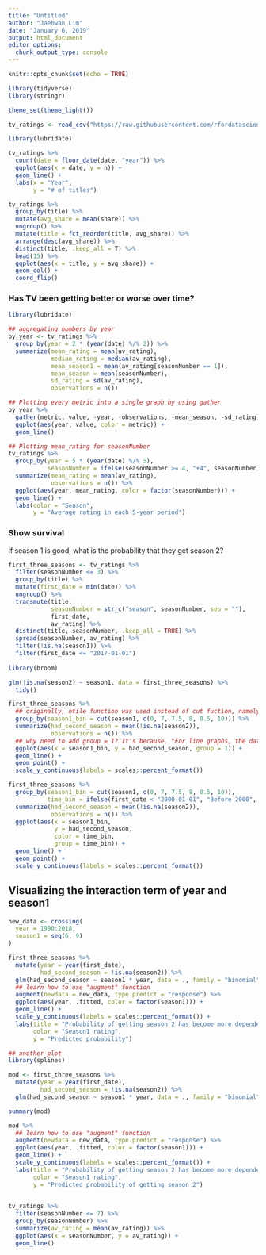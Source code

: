 ```yaml
---
title: "Untitled"
author: "Jaehwan Lim"
date: "January 6, 2019"
output: html_document
editor_options: 
  chunk_output_type: console
---
```


```r
knitr::opts_chunk$set(echo = TRUE)

library(tidyverse)
library(stringr)

theme_set(theme_light())

tv_ratings <- read_csv("https://raw.githubusercontent.com/rfordatascience/tidytuesday/9749b0ef5c5f6690df98fb5bdbbec57e01c35bd5/data/2019/2019-01-08/IMDb_Economist_tv_ratings.csv")

```

```r
library(lubridate)

tv_ratings %>% 
  count(date = floor_date(date, "year")) %>% 
  ggplot(aes(x = date, y = n)) +
  geom_line() + 
  labs(x = "Year", 
       y = "# of titles")

tv_ratings %>% 
  group_by(title) %>% 
  mutate(avg_share = mean(share)) %>% 
  ungroup() %>% 
  mutate(title = fct_reorder(title, avg_share)) %>% 
  arrange(desc(avg_share)) %>% 
  distinct(title, .keep_all = T) %>% 
  head(15) %>% 
  ggplot(aes(x = title, y = avg_share)) + 
  geom_col() + 
  coord_flip()
```

### Has TV been getting better or worse over time? 

```r
library(lubridate)

## aggregating numbers by year
by_year <- tv_ratings %>% 
  group_by(year = 2 * (year(date) %/% 2)) %>% 
  summarize(mean_rating = mean(av_rating), 
            median_rating = median(av_rating),
            mean_season1 = mean(av_rating[seasonNumber == 1]), 
            mean_season = mean(seasonNumber),
            sd_rating = sd(av_rating), 
            observations = n()) 

## Plotting every metric into a single graph by using gather
by_year %>% 
  gather(metric, value, -year, -observations, -mean_season, -sd_rating) %>% 
  ggplot(aes(year, value, color = metric)) +
  geom_line() 

## Plotting mean_rating for seasonNumber
tv_ratings %>% 
  group_by(year = 5 * (year(date) %/% 5), 
           seasonNumber = ifelse(seasonNumber >= 4, "+4", seasonNumber)) %>%
  summarize(mean_rating = mean(av_rating), 
            observations = n()) %>% 
  ggplot(aes(year, mean_rating, color = factor(seasonNumber))) +
  geom_line() + 
  labs(color = "Season", 
       y = "Average rating in each 5-year period")
```

### Show survival
If season 1 is good, what is the probability that they get season 2?

```r
first_three_seasons <- tv_ratings %>% 
  filter(seasonNumber <= 3) %>% 
  group_by(title) %>% 
  mutate(first_date = min(date)) %>% 
  ungroup() %>% 
  transmute(title, 
            seasonNumber = str_c("season", seasonNumber, sep = ""), 
            first_date,
            av_rating) %>% 
  distinct(title, seasonNumber, .keep_all = TRUE) %>% 
  spread(seasonNumber, av_rating) %>% 
  filter(!is.na(season1)) %>% 
  filter(first_date <= "2017-01-01")
  
library(broom)

glm(!is.na(season2) ~ season1, data = first_three_seasons) %>% 
  tidy()

```

```r
first_three_seasons %>% 
  ## originally, ntile function was used instead of cut fuction, namely, group_by(ntile(season1, 5))
  group_by(season1_bin = cut(season1, c(0, 7, 7.5, 8, 8.5, 10))) %>% 
  summarize(had_second_season = mean(!is.na(season2)), 
            observations = n()) %>% 
  ## why need to add group = 1? It's because, "For line graphs, the data points must be grouped so that it knows which points to connect. In this case, it is simple -- all points should be connected, so group=1. When more variables are used and multiple lines are drawn, the grouping for lines is usually done by variable."
  ggplot(aes(x = season1_bin, y = had_second_season, group = 1)) +
  geom_line() +
  geom_point() +
  scale_y_continuous(labels = scales::percent_format())

first_three_seasons %>% 
  group_by(season1_bin = cut(season1, c(0, 7, 7.5, 8, 8.5, 10)), 
           time_bin = ifelse(first_date < "2000-01-01", "Before 2000", "After 2000")) %>% 
  summarize(had_second_season = mean(!is.na(season2)), 
            observations = n()) %>% 
  ggplot(aes(x = season1_bin, 
             y = had_second_season, 
             color = time_bin, 
             group = time_bin)) +
  geom_line() +
  geom_point() +
  scale_y_continuous(labels = scales::percent_format())

```

## Visualizing the interaction term of year and season1

```r

new_data <- crossing(
  year = 1990:2018, 
  season1 = seq(6, 9)
)

first_three_seasons %>% 
  mutate(year = year(first_date), 
         had_second_season = !is.na(season2)) %>% 
  glm(had_second_season ~ season1 * year, data = ., family = "binomial") %>% 
  ## learn how to use "augment" function
  augment(newdata = new_data, type.predict = "response") %>% 
  ggplot(aes(year, .fitted, color = factor(season1))) +
  geom_line() + 
  scale_y_continuous(labels = scales::percent_format()) + 
  labs(title = "Probability of getting season 2 has become more dependent on the ratings of season 1", 
       color = "Season1 rating", 
       y = "Predicted probability")

## another plot 
library(splines)

mod <- first_three_seasons %>% 
  mutate(year = year(first_date), 
         had_second_season = !is.na(season2)) %>% 
  glm(had_second_season ~ season1 * year, data = ., family = "binomial") 

summary(mod) 

mod %>% 
  ## learn how to use "augment" function
  augment(newdata = new_data, type.predict = "response") %>% 
  ggplot(aes(year, .fitted, color = factor(season1))) +
  geom_line() + 
  scale_y_continuous(labels = scales::percent_format()) + 
  labs(title = "Probability of getting season 2 has become more dependent on the ratings of season 1", 
       color = "Season1 rating", 
       y = "Predicted probability of getting season 2")
  
```

```r
tv_ratings %>%
  filter(seasonNumber <= 7) %>% 
  group_by(seasonNumber) %>% 
  summarize(av_rating = mean(av_rating)) %>% 
  ggplot(aes(x = seasonNumber, y = av_rating)) +
  geom_line()


```

